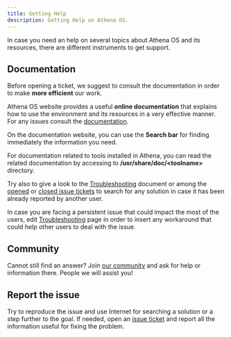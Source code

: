```yaml
---
title: Getting Help
description: Getting Help on Athena OS.
---
```


In case you need an help on several topics about Athena OS and its resources, there are different instruments to get support.

## Documentation

Before opening a ticket, we suggest to consult the documentation in order to make **more efficient** our work.

Athena OS website provides a useful **online documentation** that explains how to use the environment and its resources in a very effective manner. For any issues consult the [documentation](/en/getting-started/athenaos/).

On the documentation website, you can use the **Search bar** for finding immediately the information you need.

For documentation related to tools installed in Athena, you can read the related documentation by accessing to **/usr/share/doc/\<toolname\>** directory.

Try also to give a look to the [Troubleshooting](/en/support/troubleshooting/) document or among the [opened](https://github.com/Athena-OS/athena/issues?q=is%3Aopen+is%3Aissue) or [closed issue tickets](https://github.com/Athena-OS/athena/issues?q=is%3Aissue+is%3Aclosed) to search for any solution in case it has been already reported by another user.

In case you are facing a persistent issue that could impact the most of the users, edit [Troubleshooting](/en/support/troubleshooting/) page in order to insert any workaround that could help other users to deal with the issue.

## Community

Cannot still find an answer? Join [our community](/en/community/contribute/#community) and ask for help or information there. People we will assist you!

## Report the issue

Try to reproduce the issue and use Internet for searching a solution or a step further to the goal. If needed, open an [issue ticket](/en/community/contribute/submitting-bugs/) and report all the information useful for fixing the problem.
